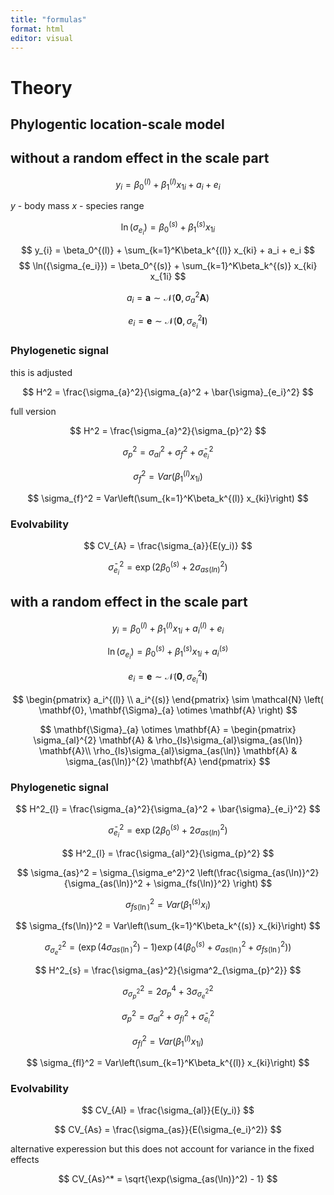 ```yaml
---
title: "formulas"
format: html
editor: visual
---
```


# Theory


## Phylogentic location-scale model

## without a random effect in the scale part

$$
y_{i} = \beta_0^{(l)} + \beta_1^{(l)} x_{1i} + a_i + e_i
$$

$y$ - body mass $x$ - species range

$$
\ln({\sigma_{e_i}}) = \beta_0^{(s)} + \beta_1^{(s)} x_{1i}
$$ 

$$
y_{i} = \beta_0^{(l)} + \sum_{k=1}^K\beta_k^{(l)} x_{ki} + a_i + e_i
$$
$$
\ln({\sigma_{e_i}}) = \beta_0^{(s)} + \sum_{k=1}^K\beta_k^{(s)} x_{ki} x_{1i}
$$ 



$$
a_i =\mathbf{a}   \sim \mathcal{N}(\mathbf{0}, \sigma_{a}^2\mathbf{A})
$$

$$
e_i = \mathbf{e} \sim \mathcal{N}(\mathbf{0}, \sigma_{e_i}^2\mathbf{I})
$$

### Phylogenetic signal

this is adjusted

$$
H^2 = \frac{\sigma_{a}^2}{\sigma_{a}^2 + \bar{\sigma}_{e_i}^2}
$$

full version

$$
H^2 = \frac{\sigma_{a}^2}{\sigma_{p}^2}
$$

$$
\sigma_{p}^2 = \sigma_{al}^2 + \sigma_{f}^2 + \bar{\sigma}_{e_i}^2
$$

$$
\sigma_{f}^2 = Var(\beta_1^{(l)} x_{1i})
$$

$$
\sigma_{f}^2 = Var\left(\sum_{k=1}^K\beta_k^{(l)} x_{ki}\right)
$$


### Evolvability

$$
CV_{A} = \frac{\sigma_{a}}{E(y_i)}
$$


$$
\bar{\sigma}_{e_i}^2 = \exp \left(2 \beta_0^{(s)}  + 2\sigma_{as(ln)}^2 \right) 
$$ 

## with a random effect in the scale part

$$
y_{i} = \beta_0^{(l)} + \beta_1^{(l)} x_{1i} + a_i^{(l)} + e_i
$$

$$
\ln({\sigma_{e_i}}) = \beta_0^{(s)} + \beta_1^{(s)} x_{1i} + a_i^{(s)}
$$

$$
e_i = \mathbf{e} \sim \mathcal{N}(\mathbf{0}, \sigma_{e_i}^2\mathbf{I})
$$

$$
 \begin{pmatrix} a_i^{(l)} \\ 
 a_i^{(s)} 
 \end{pmatrix} 
 \sim \mathcal{N} \left( \mathbf{0}, \mathbf{\Sigma}_{a} \otimes \mathbf{A}  \right) 
$$

$$
\mathbf{\Sigma}_{a} \otimes \mathbf{A} = 
\begin{pmatrix} \sigma_{al}^{2} \mathbf{A} & 
\rho_{ls}\sigma_{al}\sigma_{as(\ln)} \mathbf{A}\\ 
\rho_{ls}\sigma_{al}\sigma_{as(\ln)} \mathbf{A} &
\sigma_{as(\ln)}^{2}  \mathbf{A}
\end{pmatrix}   
$$

### Phylogenetic signal

$$
H^2_{l} = \frac{\sigma_{a}^2}{\sigma_{a}^2 + \bar{\sigma}_{e_i}^2}
$$



$$
\bar{\sigma}_{e_i}^2 = \exp \left(2 \beta_0^{(s)}  + 2\sigma_{as(ln)}^2 \right) 
$$

$$
H^2_{l} = \frac{\sigma_{al}^2}{\sigma_{p}^2}
$$


$$
\sigma_{as}^2 = \sigma_{\sigma_e^2}^2 \left(\frac{\sigma_{as(\ln)}^2}
{\sigma_{as(\ln)}^2 + \sigma_{fs(\ln)}^2}
\right)
$$

$$
\sigma_{fs(\ln)}^2 = Var(\beta_1^{(s)} x_i)
$$

$$
\sigma_{fs(\ln)}^2 = Var\left(\sum_{k=1}^K\beta_k^{(s)} x_{ki}\right)
$$

$$
\sigma_{\sigma_e^2}^2 = \left(\exp{\left(4\sigma_{as(\ln)}^2\right) - 1} \right) 
\exp{\left(4\left( \beta_0^{(s)} + \sigma_{as(\ln)}^2 + {\sigma_{fs(\ln)}^2}\right)
\right)}
$$

$$
H^2_{s} = \frac{\sigma_{as}^2}{\sigma^2_{\sigma_{p}^2}}
$$

$$
\sigma^2_{\sigma_{p}^2} = 2\sigma_{p}^4 + 3\sigma_{\sigma_e^2}^2
$$

$$
\sigma_{p}^2 = \sigma_{al}^2 + \sigma_{fl}^2 + \bar{\sigma}_{e_i}^2
$$

$$
\sigma_{fl}^2 = Var(\beta_1^{(l)} x_{1i})
$$

$$
\sigma_{fl}^2 = Var\left(\sum_{k=1}^K\beta_k^{(l)} x_{ki}\right)
$$

### Evolvability

$$
CV_{Al} = \frac{\sigma_{al}}{E(y_i)}
$$

$$
CV_{As} = \frac{\sigma_{as}}{E(\sigma_{e_i}^2)}
$$

alternative experession but this does not account for variance in the fixed effects

$$
CV_{As}^* = \sqrt{\exp(\sigma_{as(\ln)}^2) - 1}
$$